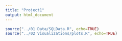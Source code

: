 ```yaml
---
title: "Project1"
output: html_document
---
```


```r

source("../01 Data/SQLData.R", echo=TRUE)
source("../02 Visualizations/plots.R", echo=TRUE)

```
